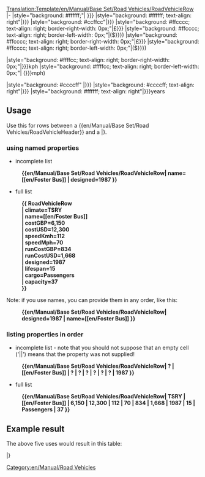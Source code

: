 <noinclude>[[Translation:Template/en/Manual/Base Set/Road Vehicles/RoadVehicleRow]]</noinclude><includeonly>
|-
|style="background: #ffffff;"| {{{1|{{{climate|?}}}}}}
|style="background: #ffffff; text-align: right"|{{{9|{{{designed|?}}}}}}
|style="background: #ccffcc"|{{{2|{{{name|?}}}}}}
|style="background: #ffcccc; text-align: right; border-right-width: 0px;"|£{{{3|{{{costGBP| ?}}}}}}
|style="background: #ffcccc; text-align: right; border-left-width: 0px;"|(${{{4|{{{costUSD| ?}}}}}})
|style="background: #ffcccc; text-align: right; border-right-width: 0px;"|£{{{7|{{{runCostGBP|?}}}}}}
|style="background: #ffcccc; text-align: right; border-left-width: 0px;"|(${{{8|{{{runCostUSD| ?}}}}}})

|style="background: #ffffcc; text-align: right; border-right-width: 0px;"|{{{5|{{{speedKmh|? }}}}}}kph
|style="background: #ffffcc; text-align: right; border-left-width: 0px;"| ({{{6|{{{speedMph|? }}}}}}mph)

|style="background: #ccccff"                   |{{{11|{{{cargo|?}}}}}}
|style="background: #ccccff; text-align: right"|{{{12|{{{capacity|?}}}}}}
|style="background: #ffffff; text-align: right"|{{{10|{{{lifespan|? }}}}}}years
</includeonly><noinclude>
== Usage ==

Use this for rows between a <nowiki>{{en/Manual/Base Set/Road Vehicles/RoadVehicleHeader}}</nowiki> and a |}.

=== using named properties ===

* incomplete list
:'''<nowiki>{{en/Manual/Base Set/Road Vehicles/RoadVehicleRow| name=[[en/Foster Bus]] | designed=1987 }}</nowiki>'''

* full list
:'''<nowiki>{{ RoadVehicleRow</nowiki>'''
:'''| climate=TSRY'''
:'''<nowiki>| name=[[en/Foster Bus]]</nowiki>'''
:'''| costGBP=6,150'''
:'''| costUSD=12,300'''
:'''| speedKmh=112'''
:'''| speedMph=70'''
:'''| runCostGBP=834'''
:'''| runCostUSD=1,668'''
:'''| designed=1987'''
:'''| lifespan=15'''
:'''| cargo=Passengers'''
:'''| capacity=37'''
:'''}}'''

Note: if you use names, you can provide them in any order, like this:
:'''<nowiki>{{en/Manual/Base Set/Road Vehicles/RoadVehicleRow| designed=1987 | name=[[en/Foster Bus]] }}</nowiki>'''

=== listing properties in order ===

* incomplete list - note that you should not suppose that an empty cell ('||') means that the property was not supplied!
:'''<nowiki>{{en/Manual/Base Set/Road Vehicles/RoadVehicleRow| ? | [[en/Foster Bus]] | ? | ? | ? | ? | ? | ? | 1987 }}</nowiki>'''

* full list
:'''<nowiki>{{en/Manual/Base Set/Road Vehicles/RoadVehicleRow| TSRY | [[en/Foster Bus]] | 6,150 | 12,300 | 112 | 70 | 834 | 1,668 | 1987 | 15 | Passengers | 37 }}</nowiki>'''

== Example result ==

The above five uses would result in this table:

{{en/Manual/Base Set/Road Vehicles/RoadVehicleHeader}}

{{en/Manual/Base Set/Road Vehicles/RoadVehicleRow| name=[[en/Foster Bus]] | designed=1987 }}

{{en/Manual/Base Set/Road Vehicles/RoadVehicleRow| climate=TSRY
| name=[[en/Foster Bus]]
| costGBP=6,150
| costUSD=12,300
| speedKmh=112
| speedMph=70
| runCostGBP=834
| runCostUSD=1,668
| designed=1987
| lifespan=15
| cargo=Passengers
| capacity=37
}}

{{en/Manual/Base Set/Road Vehicles/RoadVehicleRow| designed=1987 | name=[[en/Foster Bus]] }}

{{en/Manual/Base Set/Road Vehicles/RoadVehicleRow| ? | [[en/Foster Bus]] | ? | ? | ? | ? | ? | ? | 1987 }}

{{en/Manual/Base Set/Road Vehicles/RoadVehicleRow| TSRY | [[en/Foster Bus]] | 6,150 | 12,300 | 112 | 70 | 834 | 1,668 | 1987 | 15 | Passengers | 37 }}

|}

[[Category:en/Manual/Road Vehicles]]
</noinclude>